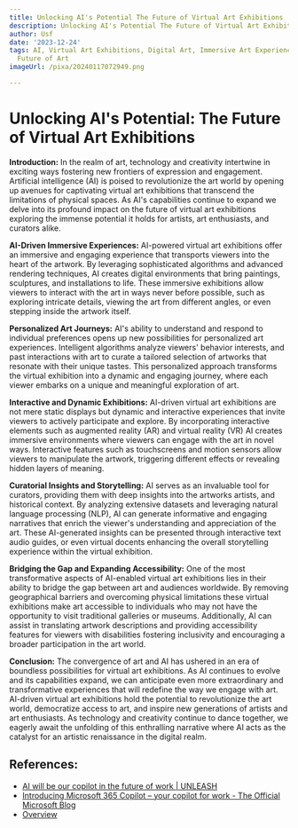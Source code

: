 ```yaml
---
title: Unlocking AI's Potential The Future of Virtual Art Exhibitions
description: Unlocking AI's Potential The Future of Virtual Art Exhibitions
author: Usf
date: '2023-12-24'
tags: AI, Virtual Art Exhibitions, Digital Art, Immersive Art Experiences, Art Technology,
  Future of Art
imageUrl: /pixa/20240117072949.png

---
```

# Unlocking AI's Potential: The Future of Virtual Art Exhibitions

**Introduction:**
In the realm of art, technology and creativity intertwine  in exciting ways fostering new frontiers of expression  and  engagement. Artificial intelligence (AI) is poised to revolutionize  the art world by opening up avenues for captivating virtual art exhibitions that transcend the limitations of physical  spaces. As AI's capabilities continue to expand  we delve into its profound impact on the future of virtual art  exhibitions exploring  the  immense potential it holds for artists, art enthusiasts, and curators alike.

**AI-Driven  Immersive  Experiences:**
AI-powered  virtual art exhibitions offer an immersive and engaging experience that transports viewers into the heart of  the artwork. By leveraging sophisticated algorithms and advanced rendering techniques, AI creates digital environments that bring paintings, sculptures, and installations to life. These immersive exhibitions allow viewers to interact with the  art  in ways never before possible, such as exploring intricate  details, viewing the  art from different angles, or even stepping inside the artwork itself.

**Personalized Art Journeys:**
AI's ability to understand and respond to individual preferences opens up new possibilities for personalized art experiences.  Intelligent algorithms analyze  viewers' behavior interests, and past interactions with art  to curate a tailored selection of artworks that resonate with their unique tastes. This personalized approach transforms the virtual exhibition into a dynamic and  engaging journey, where each  viewer embarks on a unique and  meaningful exploration of art.

**Interactive and Dynamic Exhibitions:**
AI-driven virtual art exhibitions are not mere static displays but  dynamic and interactive experiences that invite viewers to  actively participate and explore. By incorporating interactive elements such as augmented reality (AR)  and virtual reality  (VR) AI creates immersive environments where viewers  can engage with the art  in novel ways. Interactive features such as  touchscreens and motion sensors allow viewers to manipulate the artwork,  triggering different effects or revealing hidden layers of meaning.

**Curatorial Insights and Storytelling:**
AI serves as an invaluable tool for curators, providing them with deep insights  into the artworks artists, and historical context. By analyzing extensive datasets and leveraging natural language  processing (NLP), AI  can generate informative and  engaging narratives that enrich the viewer's  understanding and appreciation of the art. These AI-generated insights can be presented through interactive text audio guides, or even virtual docents  enhancing the overall storytelling experience within the virtual  exhibition.

**Bridging the Gap and Expanding Accessibility:**
One of the most  transformative aspects of AI-enabled virtual art exhibitions lies in their ability to bridge  the gap between  art and audiences worldwide. By removing geographical barriers and overcoming physical limitations these  virtual exhibitions make art accessible to individuals  who may not  have the opportunity to visit traditional galleries or museums. Additionally, AI can assist in translating artwork descriptions and providing accessibility features for viewers with disabilities fostering inclusivity and encouraging  a broader participation in the art world.

**Conclusion:**
The  convergence of  art and AI has ushered in an era of boundless  possibilities for virtual art exhibitions. As AI continues to evolve and its capabilities expand, we can anticipate  even more extraordinary and transformative experiences that will redefine the way we  engage  with art. AI-driven virtual art exhibitions hold the potential to revolutionize the art world, democratize access to art, and inspire new generations of artists and art enthusiasts. As technology and creativity  continue to dance together, we eagerly await the unfolding of this enthralling narrative  where AI  acts as the catalyst for an  artistic renaissance in the digital realm.

## References:
- [AI will be our copilot in the future of work | UNLEASH](https://www.unleash.ai/artificial-intelligence/ai-artificial-intelligence-copilot-future-of-work/)
- [Introducing Microsoft 365 Copilot – your copilot for work - The Official Microsoft Blog](https://blogs.microsoft.com/blog/2023/03/16/introducing-microsoft-365-copilot-your-copilot-for-work/)
- [Overview](https://auxoai.com/)
